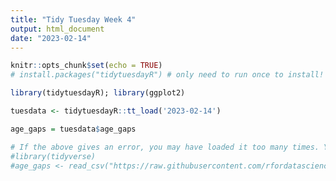 ```yaml
---
title: "Tidy Tuesday Week 4"
output: html_document
date: "2023-02-14"
---
```


```r
knitr::opts_chunk$set(echo = TRUE)
# install.packages("tidytuesdayR") # only need to run once to install!

library(tidytuesdayR); library(ggplot2)

tuesdata <- tidytuesdayR::tt_load('2023-02-14')

age_gaps = tuesdata$age_gaps

# If the above gives an error, you may have loaded it too many times. You can use the code below
#library(tidyverse)
#age_gaps <- read_csv("https://raw.githubusercontent.com/rfordatascience/tidytuesday/master/data/2023/2023-02-14/age_gaps.csv")

```

